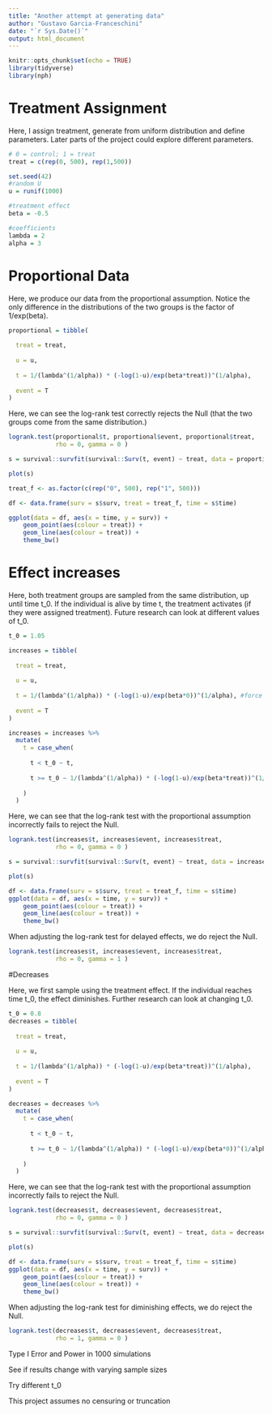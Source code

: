 ```yaml
---
title: "Another attempt at generating data"
author: "Gustavo Garcia-Franceschini"
date: "`r Sys.Date()`"
output: html_document
---
```


```r
knitr::opts_chunk$set(echo = TRUE)
library(tidyverse)
library(nph)
```

# Treatment Assignment

Here, I assign treatment, generate from uniform distribution and define parameters. Later parts of the project could explore different parameters.

```r
# 0 = control; 1 = treat
treat = c(rep(0, 500), rep(1,500))

set.seed(42)
#random U
u = runif(1000)

#treatment effect
beta = -0.5

#coefficients
lambda = 2
alpha = 3
```

# Proportional Data

Here, we produce our data from the proportional assumption. Notice the only difference in the distributions of the two groups is the factor of 1/exp(beta).

```r
proportional = tibble(
  
  treat = treat,
  
  u = u,
  
  t = 1/(lambda^(1/alpha)) * (-log(1-u)/exp(beta*treat))^(1/alpha),
  
  event = T
)

```

Here, we can see the log-rank test correctly rejects the Null (that the two groups come from the same distribution.)

```r
logrank.test(proportional$t, proportional$event, proportional$treat, 
             rho = 0, gamma = 0 )
```

```r
s = survival::survfit(survival::Surv(t, event) ~ treat, data = proportional)

plot(s)
```

```r
treat_f <- as.factor(c(rep("0", 500), rep("1", 500)))

df <- data.frame(surv = s$surv, treat = treat_f, time = s$time)
```

```r
ggplot(data = df, aes(x = time, y = surv)) + 
    geom_point(aes(colour = treat)) + 
    geom_line(aes(colour = treat)) +
    theme_bw()
```



# Effect increases

Here, both treatment groups are sampled from the same distribution, up until time t_0. If the individual is alive by time t, the treatment activates (if they were assigned treatment). Future research can look at different values of t_0.

```r
t_0 = 1.05

increases = tibble(
  
  treat = treat,
  
  u = u,
  
  t = 1/(lambda^(1/alpha)) * (-log(1-u)/exp(beta*0))^(1/alpha), #force treat=0
  
  event = T
)
```

```r
increases = increases %>%
  mutate(
    t = case_when(
      
      t < t_0 ~ t,
      
      t >= t_0 ~ 1/(lambda^(1/alpha)) * (-log(1-u)/exp(beta*treat))^(1/alpha)
      
    )
  )
```

Here, we can see that the log-rank test with the proportional assumption incorrectly fails to reject the Null.

```r
logrank.test(increases$t, increases$event, increases$treat, 
             rho = 0, gamma = 0 )
```

```r
s = survival::survfit(survival::Surv(t, event) ~ treat, data = increases)

plot(s)
```


```r
df <- data.frame(surv = s$surv, treat = treat_f, time = s$time)
ggplot(data = df, aes(x = time, y = surv)) + 
    geom_point(aes(colour = treat)) + 
    geom_line(aes(colour = treat)) +
    theme_bw()
```

When adjusting the log-rank test for delayed effects, we do reject the Null.

```r
logrank.test(increases$t, increases$event, increases$treat, 
             rho = 0, gamma = 1 )
```

#Decreases

Here, we first sample using the treatment effect. If the individual reaches time t_0, the effect diminishes. Further research can look at changing t_0.

```r
t_0 = 0.8
decreases = tibble(
  
  treat = treat,
  
  u = u,
  
  t = 1/(lambda^(1/alpha)) * (-log(1-u)/exp(beta*treat))^(1/alpha),
  
  event = T
)
```

```r
decreases = decreases %>%
  mutate(
    t = case_when(
      
      t < t_0 ~ t,
      
      t >= t_0 ~ 1/(lambda^(1/alpha)) * (-log(1-u)/exp(beta*0))^(1/alpha)
      
    )
  )
```

Here, we can see that the log-rank test with the proportional assumption incorrectly fails to reject the Null.

```r
logrank.test(decreases$t, decreases$event, decreases$treat, 
             rho = 0, gamma = 0 )
```

```r
s = survival::survfit(survival::Surv(t, event) ~ treat, data = decreases)

plot(s)
```


```r
df <- data.frame(surv = s$surv, treat = treat_f, time = s$time)
ggplot(data = df, aes(x = time, y = surv)) + 
    geom_point(aes(colour = treat)) + 
    geom_line(aes(colour = treat)) +
    theme_bw()
```

When adjusting the log-rank test for diminishing effects, we do reject the Null.

```r
logrank.test(decreases$t, decreases$event, decreases$treat, 
             rho = 1, gamma = 0 )
```


Type I Error and Power in 1000 simulations

See if results change with varying sample sizes

Try different t_0

This project assumes no censuring or truncation
